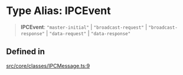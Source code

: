 # Type Alias: IPCEvent

> **IPCEvent**: `"master-initial"` \| `"broadcast-request"` \| `"broadcast-response"` \| `"data-request"` \| `"data-response"`

## Defined in

[src/core/classes/IPCMessage.ts:9](https://github.com/devdimer/cordium.js/blob/cfa1fbbb6bea11406ac7a0f9fe16ea54d3dc8144/src/core/classes/IPCMessage.ts#L9)
